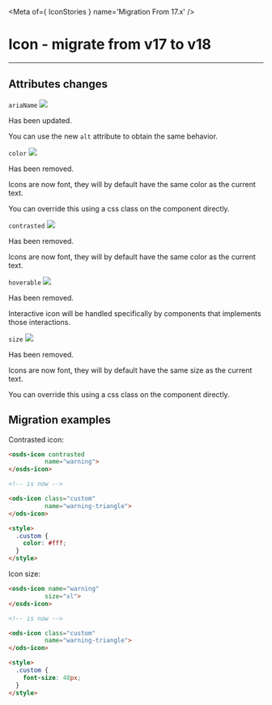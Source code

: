 
<Meta of={ IconStories } name='Migration From 17.x' />

# Icon - migrate from v17 to v18
----

## Attributes changes

`ariaName` <img src="https://img.shields.io/badge/updated-00FFFF" />

Has been updated.

You can use the new `alt` attribute to obtain the same behavior.

`color` <img src="https://img.shields.io/badge/removed-FF0000" />

Has been removed.

Icons are now font, they will by default have the same color as the current text.

You can override this using a css class on the component directly.

`contrasted` <img src="https://img.shields.io/badge/removed-FF0000" />

Has been removed.

Icons are now font, they will by default have the same color as the current text.

`hoverable` <img src="https://img.shields.io/badge/removed-FF0000" />

Has been removed.

Interactive icon will be handled specifically by components that implements those interactions.

`size` <img src="https://img.shields.io/badge/removed-FF0000" />

Has been removed.

Icons are now font, they will by default have the same size as the current text.

You can override this using a css class on the component directly.

## Migration examples

Contrasted icon:
```html
<osds-icon contrasted
          name="warning">
</osds-icon>

<!-- is now -->

<ods-icon class="custom"
          name="warning-triangle">
</ods-icon>

<style>
  .custom {
    color: #fff;
  }
</style>
```

Icon size:
```html
<osds-icon name="warning"
          size="xl">
</osds-icon>

<!-- is now -->

<ods-icon class="custom"
          name="warning-triangle">
</ods-icon>

<style>
  .custom {
    font-size: 48px;
  }
</style>
```

